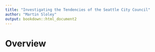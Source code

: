 ```yaml
---
title: "Investigating the Tendencies of the Seattle City Council"
author: "Martin Sloley"
output: bookdown::html_document2
---
```


# Overview

